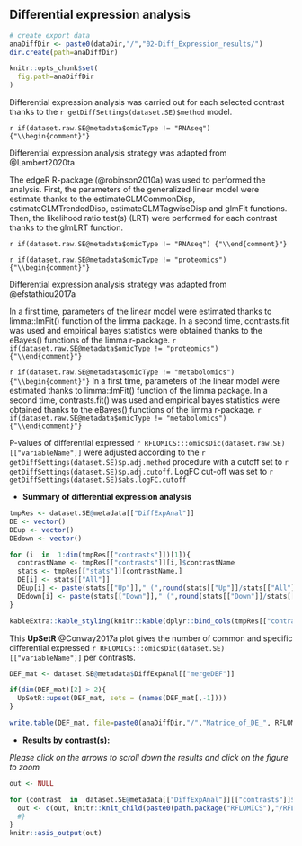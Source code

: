 ## Differential expression analysis

```r
# create export data
anaDiffDir <- paste0(dataDir,"/","02-Diff_Expression_results/")
dir.create(path=anaDiffDir)

knitr::opts_chunk$set(
  fig.path=anaDiffDir
)

```

<!-- ## Summary table of differential expression analysis -->


Differential expression analysis was carried out for each selected contrast thanks to the `r getDiffSettings(dataset.SE)$method` model.

`r if(dataset.raw.SE@metadata$omicType != "RNAseq") {"\\begin{comment}"}`

Differential expression analysis strategy was adapted from @Lambert2020ta

The edgeR R-package (@robinson2010a) was used to performed the analysis. 
First, the parameters of the generalized linear model were estimate thanks to the 
estimateGLMCommonDisp, estimateGLMTrendedDisp, estimateGLMTagwiseDisp and glmFit functions.
Then, the likelihood ratio test(s) (LRT) were performed for each contrast thanks to the glmLRT 
function.

`r if(dataset.raw.SE@metadata$omicType != "RNAseq") {"\\end{comment}"}`

`r if(dataset.raw.SE@metadata$omicType != "proteomics") {"\\begin{comment}"}`

Differential expression analysis strategy was adapted from @efstathiou2017a

In a first time, parameters of the linear model were estimated thanks to limma::lmFit() function of the limma package.
In a second time, contrasts.fit was used and empirical bayes statistics were obtained thanks to the eBayes() functions of the limma r-package.
`r if(dataset.raw.SE@metadata$omicType != "proteomics") {"\\end{comment}"}`

`r if(dataset.raw.SE@metadata$omicType != "metabolomics") {"\\begin{comment}"}`
In a first time, parameters of the linear model were estimated thanks to limma::lmFit() function of the limma package.
In a second time, contrasts.fit() was used and empirical bayes statistics were obtained thanks to the eBayes() functions of the limma r-package.
`r if(dataset.raw.SE@metadata$omicType != "metabolomics") {"\\end{comment}"}`


P-values of differential expressed `r RFLOMICS:::omicsDic(dataset.raw.SE)[["variableName"]]` were adjusted according 
to the `r getDiffSettings(dataset.SE)$p.adj.method` procedure with a cutoff set to `r getDiffSettings(dataset.SE)$p.adj.cutoff`.
LogFC cut-off was set to `r getDiffSettings(dataset.SE)$abs.logFC.cutoff`


* **Summary of differential expression analysis**

```r

tmpRes <- dataset.SE@metadata[["DiffExpAnal"]]
DE <- vector()
DEup <- vector()
DEdown <- vector()

for (i  in  1:dim(tmpRes[["contrasts"]])[1]){
  contrastName <- tmpRes[["contrasts"]][i,]$contrastName
  stats <- tmpRes[["stats"]][contrastName,]
  DE[i] <- stats[["All"]]
  DEup[i] <- paste(stats[["Up"]]," (",round(stats[["Up"]]/stats[["All"]],2)*100," %)",sep="")
  DEdown[i] <- paste(stats[["Down"]]," (",round(stats[["Down"]]/stats[["All"]],2)*100," %)",sep="")
}

```


```r
kableExtra::kable_styling(knitr::kable(dplyr::bind_cols(tmpRes[["contrasts"]][,c("tag","contrastName")], data.frame("DE.Tot"=DE,"DE.Up"=DEup,"DE.Down"=DEdown)), row.names=FALSE, caption=NULL, format="html"), font_size=12)
```


This **UpSetR** @Conway2017a plot gives the number of common and specific differential expressed `r RFLOMICS:::omicsDic(dataset.SE)[["variableName"]]` per contrasts.

```r

DEF_mat <- dataset.SE@metadata$DiffExpAnal[["mergeDEF"]]

if(dim(DEF_mat)[2] > 2){
  UpSetR::upset(DEF_mat, sets = (names(DEF_mat[,-1]))) 
}

write.table(DEF_mat, file=paste0(anaDiffDir,"/","Matrice_of_DE_", RFLOMICS:::omicsDic(dataset.SE)[["variableName"]],"_per_Constrast.txt"), sep="\t",quote=FALSE,col.names=TRUE,row.names=FALSE)


```

* **Results by contrast(s):**

*Please click on the arrows to scroll down the results and click on the figure to zoom*

```r

out <- NULL

for (contrast  in  dataset.SE@metadata[["DiffExpAnal"]][["contrasts"]]$contrastName) {
  out <- c(out, knitr::knit_child(paste0(path.package("RFLOMICS"),"/RFLOMICSapp/","report_04_diff_analysis_per_contrast.Rmd"), quiet=TRUE))  
  #}
}
knitr::asis_output(out)
```


